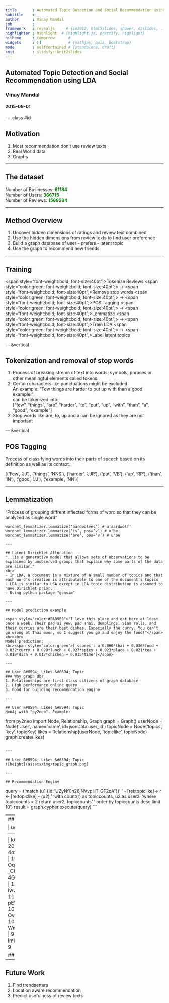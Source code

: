 ```yaml
---
title       : Automated Topic Detection and Social Recommendation using Latent Dirichlet Allocation
subtitle    : 
author      : Vinay Mandal
job         : 
framework   : revealjs     # {io2012, html5slides, shower, dzslides, ...}
highlighter : highlight  # {highlight.js, prettify, highlight}
hitheme     : tomorrow      # 
widgets     : []            # {mathjax, quiz, bootstrap}
mode        : selfcontained # {standalone, draft}
knit        : slidify::knit2slides
---
```


## Automated Topic Detection and Social Recommendation using LDA
### Vinay Mandal
#### 2015-09-01



--- .class #id 

## Motivation
1. Most recommendation don't use review texts
2. Real World data
3. Graphs

---

## The dataset

Number of Businesses: <span style="color:green; font-weight:bold">61184</span>
<br>
Number of Users: <span style="color:green; font-weight:bold">366715</span>
<br>
Number of Reviews: <span style="color:green; font-weight:bold">1569264</span>

---

## Method Overview
1. Uncover hidden dimensions of ratings and review text combined
2. Use the hidden dimensions from review texts to find user preference
3. Build a graph database of user - prefers - latent topic
4. Use the graph to recommend new friends

---

## Training
<span style="font-weight:bold; font-size:40pt";>Tokenize Reviews<span>
<span style="color:green; font-weight:bold; font-size:40pt";> &#8594;</span>
<span style="font-weight:bold; font-size:40pt";>Remove stop words<span>
<span style="color:green; font-weight:bold; font-size:40pt";> &#8594;</span>
<span style="font-weight:bold; font-size:40pt";>POS Tagging</span>
<span style="color:green; font-weight:bold; font-size:40pt";> &#8594;</span>
<span style="font-weight:bold; font-size:40pt";>Lemmatize<span>
<span style="color:green; font-weight:bold; font-size:40pt";> &#8594;</span>
<span style="font-weight:bold; font-size:40pt";>Train LDA</span>
<span style="color:green; font-weight:bold; font-size:40pt";> &#8594;</span>
<span style="font-weight:bold; font-size:40pt";>Label latent topics</span>

--- &vertical

## Tokenization and removal of stop words

1. Process of breaking stream of text into words, symbols, phrases or other meaningful elements called tokens.
2. Certain characters like punctuations might be excluded
<br>
An example: "Few things are harder to put up with than a good example."
<br>
can be tokenized into:
<br> ["few", "things", "are", "harder", "to", "put", "up", "with", "than", "a", "good", "example"]
3. Stop words like are, to, up and a can be ignored as they are not important

--- &vertical

## POS Tagging

Process of classifying words into their parts of speech based on its definition as well as its context.

[('Few', 'JJ'), ('things', 'NNS'), ('harder', 'JJR'), ('put', 'VB'), ('up', 'RP'), ('than', 'IN'), ('good', 'JJ'), ('example', 'NN')]

--- 

## Lemmatization
"Process of grouping diffrent inflected forms of word so that they can be analyzed as single word"

```
wordnet_lemmatizer.lemmatize(‘aardwolves’) # u'aardwolf'
wordnet_lemmatizer.lemmatize(‘is’, pos=’v’) # u'be'
wordnet_lemmatizer.lemmatize(‘are’, pos=’v’) # u'be

---

## Latent Dirichlet Allocation
"...is a generative model that allows sets of observations to be explained by unobserved groups that explain why some parts of the data are similar." 
<br>
- In LDA, a document is a mixture of a small number of topics and that each word's creation is attributable to one of the document's topics 
- LDA is similar to LSA except in LDA topic distribution is assumed to have Dirichlet prior.
- Using python package "gensim"

---

## Model prediction example

<span style="color:#EAB9B9">"I love this place and eat here at least once a week. Their pad si yew, pad Thai, dumplings, Siam rolls, and their curries are their best dishes. Especially the curry. You can't go wrong at Thai moon, so I suggest you go and enjoy the food!"</span>
<br><br>
Model prediction: 
<br><span style="color:green">['scores': u'0.060*thai + 0.036*food + 0.032*curry + 0.028*lunch + 0.027*spicy + 0.023*place + 0.021*tea + 0.019*dish + 0.017*chicken + 0.015*time']</span>

---

## User &#8594; Likes &#8594; Topic
### Why graph db?
1. Relationships are first-class citizens of graph database
2. High performance online query
3. Good for building recommendation engine

---

## User &#8594; Likes &#8594; Topic
Neo4j with "py2neo". Example:
```
from py2neo import Node, Relationship, Graph
graph = Graph()
userNode = Node('User', name='name', id=jsonData'user_id')
topicNode = Node('topics', 'key', topicKey)
likes = Relationship(userNode, 'topiclike', topicNode)
graph.create(likes)
```

---

## User &#8594; Likes &#8594; Topic
![height](assets/img/topic_graph.png)

---

## Recommendation Engine
```
query = ('match (u1 {id:"UZyNf0h26jNVvpHT-GF2oA"})'
         ' - [rel:topiclike]-> r <- [re:topiclike] - (u2) '
         'with count(r) as topiccounts, u2 as user2 '
         'where topiccounts > 2 return user2, topiccounts'
         ' order by topiccounts desc limit 10')
result = graph.cypher.execute(query)
```

---
## Result

        | userid                 | topiccounts
----|------------------------|-------------
  1 | kGgAARL2UmvCcTRfiscjug |          20
  2 | 4ozupHULqGyO42s3zNUzOQ |          19
  3 | DrWLhrK8WMZf7Jb-Oqc7ww |          16
  4 | 90a6z--_CUrl84aCzZyPsg |          15
  5 | 4G68oLRY3aHE5XUt_MUUcA |          12
  6 | iwUN95LIaEr75TZE_JC6bg |          11
  7 | pEVf8GRshP9HUkSpizc9LA |          10
  8 | Ovpa3S8xD96dLE5eDxcxJg |          10
  9 | WmAyExqSWoiYZ5XEqpk_Uw |           9
 10 | lmiDCrmas8TxRsbIGZX9Pg |           9
 
## -

---

## Future Work

1. Find trendsetters
2. Location aware recommendation
3. Predict usefulness of review texts